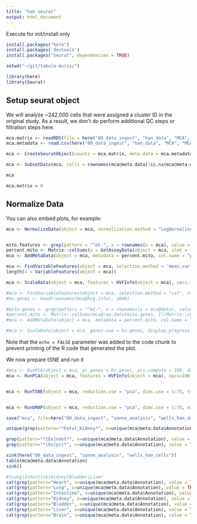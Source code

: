 ```yaml
---
title: "han seurat"
output: html_document
---
```


Execute for init/install only

```r
install.packages("here")
install.packages('devtools')
install.packages("Seurat", dependencies = TRUE)


```

```r

setwd("~/git/tabula-muris/")

library(here)
library(Seurat)

```

## Setup seurat object

We will analyze ~242,000 cells that were assigned a cluster ID in the original study. As a result, we don't do perform additional QC steps or filtration steps here.

```r

mca.matrix <- readRDS(file = here("00_data_ingest", "han_data", "MCA", "MCA_merged_mat.rds"))
mca.metadata <- read.csv(here("00_data_ingest", "han_data", "MCA", "MCA_CellAssignments.csv"), row.names = 1)

mca <- CreateSeuratObject(counts = mca.matrix, meta.data = mca.metadata, project = "MouseCellAtlas")

mca <- SubsetData(mca, cells = rownames(mca@meta.data[!is.na(mca@meta.data$ClusterID), ]), do.clean = TRUE)

mca

mca.matrix = 0

```

## Normalize Data 

You can also embed plots, for example:

```r

mca <- NormalizeData(object = mca, normalization.method = "LogNormalize", scale.factor = 10000)


mito.features <- grep(pattern = "^mt-", x = rownames(x = mca), value = TRUE)
percent.mito <- Matrix::colSums(x = GetAssayData(object = mca, slot = 'counts')[mito.features, ]) / Matrix::colSums(x = GetAssayData(object = mca, slot = 'counts'))
mca <- AddMetaData(object = mca, metadata = percent.mito, col.name = "percent.mito")

mca <- FindVariableFeatures(object = mca, selection.method = 'mean.var.plot', mean.cutoff = c(0.0125, 3), dispersion.cutoff = c(0.5, Inf))
length(x = VariableFeatures(object = mca))

mca <- ScaleData(object = mca, features = HVFInfo(object = mca), vars.to.regress = c("percent.mito"))

#mca <- FindVariableFeatures(object = mca, selection.method = "vst", nfeatures = 2000, verbose = FALSE)
#hv.genes <- head(rownames(mca@hvg.info), 1000)

#mito.genes <- grep(pattern = "^mt-", x = rownames(x = mca@data), value = TRUE)
#percent.mito <- Matrix::colSums(mca@raw.data[mito.genes, ])/Matrix::colSums(mca@raw.data)
#mca <- AddMetaData(object = mca, metadata = percent.mito, col.name = "percent.mito")

#mca <- ScaleData(object = mca, genes.use = hv.genes, display.progress = FALSE, vars.to.regress = "percent.mito", do.par = TRUE, num.cores = 1)

```

Note that the `echo = FALSE` parameter was added to the code chunk to prevent printing of the R code that generated the plot.

We now prepare tSNE and run it

```r

#mca <- RunPCA(object = mca, pc.genes = hv.genes, pcs.compute = 100, do.print = TRUE, pcs.print = 1:5, genes.print = 5)
mca <- RunPCA(object = mca, features = HVFInfo(object = mca), npcs=100, nfeatures.print=5, ndims.print=1:5)


mca <- RunTSNE(object = mca, reduction.use = "pca", dims.use = 1:75, tsne.method = "FIt-SNE", nthreads = 4, reduction.name = "FItSNE", reduction.key = "FItSNE_", fast_tsne_path = "/mnt/d/dev/git/FIt-SNE/bin/fast_tsne", max_iter = 2000)


mca <- RunUMAP(object = mca, reduction.use = "pca", dims.use = 1:75, min_dist = 0.75)

save("mca", file=here("00_data_ingest", "sanne_analysis", "wells_han_data"))

```
```r

unique(grep(pattern="*Fetal_Kidney*", x=unique(mca@meta.data$Annotation), value = TRUE))


```


```r

grep(pattern="*[Ee]ndot*", x=unique(mca@meta.data$Annotation), value = TRUE)
grep(pattern="*[Ee]pit*", x=unique(mca@meta.data$Annotation), value = TRUE)


```
```r

sink(here("00_data_ingest", "sanne_analysis", "wells_han_cells"))
table(mca@meta.data$Annotation)
sink()

```


```r
#|Lung|Intestine|Kidney|Bladder|Liver
cat(grep(pattern="Heart", x=unique(mca@meta.data$Annotation), value = TRUE), sep="\n")
cat(grep(pattern="Lung", x=unique(mca@meta.data$Annotation), value = TRUE), sep="\n")
cat(grep(pattern="Intestine", x=unique(mca@meta.data$Annotation), value = TRUE), sep="\n")
cat(grep(pattern="Kidney", x=unique(mca@meta.data$Annotation), value = TRUE), sep="\n")
cat(grep(pattern="Bladder", x=unique(mca@meta.data$Annotation), value = TRUE), sep="\n")
cat(grep(pattern="Liver", x=unique(mca@meta.data$Annotation), value = TRUE), sep="\n")
cat(grep(pattern="Brain", x=unique(mca@meta.data$Annotation), value = TRUE), sep="\n")


```